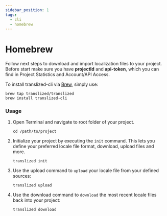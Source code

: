 ```yaml
---
sidebar_position: 1
tags:
  - cli
  - homebrew
---
```


# Homebrew

Follow next steps to download and import localization files to your project.
Before start make sure you have **projectId** and **api-token**, which you can find in Project Statistics and Account/API Access.

To install translized-cli via [Brew](https://brew.sh/), simply use:

```shell
brew tap translized/translized
brew install translized-cli
```

### Usage

1. Open Terminal and navigate to root folder of your project.

   ```shell
   cd /path/to/project
   ```

2. Initialize your project by executing the `init` command. This lets you define your preferred locale file format, download, upload files and more.

   ```shell
   translized init
   ```

3. Use the upload command to `upload` your locale file from your defined sources:

   ```shell
   translized upload
   ```

4. Use the download command to `download` the most recent locale files back into your project:

   ```shell
   translized download
   ```
